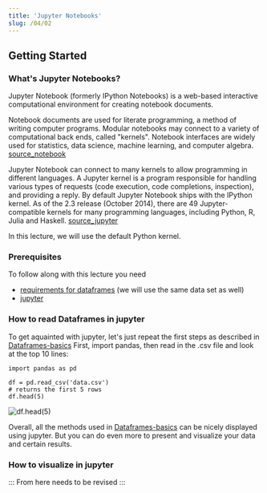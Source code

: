 ```yaml
---
title: 'Jupyter Notebooks'
slug: /04/02
---
```


## Getting Started
### What's Jupyter Notebooks?
Jupyter Notebook (formerly IPython Notebooks) is a web-based interactive computational environment for creating notebook documents.

Notebook documents are used for literate programming, a method of writing computer programs. Modular notebooks may connect to a variety of computational back ends, called "kernels". Notebook interfaces are widely used for statistics, data science, machine learning, and computer algebra. [source_notebook](https://en.wikipedia.org/wiki/Notebook_interface)

Jupyter Notebook can connect to many kernels to allow programming in different languages. A Jupyter kernel is a program responsible for handling various types of requests (code execution, code completions, inspection), and providing a reply.
By default Jupyter Notebook ships with the IPython kernel. As of the 2.3 release (October 2014), there are 49 Jupyter-compatible kernels for many programming languages, including Python, R, Julia and Haskell.
[source_jupyter](https://en.wikipedia.org/wiki/Project_Jupyter)


In this lecture, we will use the default Python kernel.

### Prerequisites
To follow along with this lecture you need
+ [requirements for dataframes](https://zesch.github.io/practical-data-science/docs/03/02) (we will use the same data set as well)
+ [jupyter](https://jupyter.org/install)

### How to read Dataframes in jupyter
To get aquainted with jupyter, let's just repeat the first steps as described in [Dataframes-basics](https://zesch.github.io/practical-data-science/docs/03/02)
First, import pandas, then read in the .csv file and look at the top 10 lines:

```jupyter
import pandas as pd

df = pd.read_csv('data.csv')
# returns the first 5 rows
df.head(5)
```

![df.head(5)](https://zesch.github.io/practical-data-science/assets/images/3.2_head_table-08841885797b1c98df38d5d55e17ec25.png)

Overall, all the methods used in [Dataframes-basics](https://zesch.github.io/practical-data-science/docs/03/02) can be nicely displayed using jupyter. 
But you can do even more to present and visualize your data and certain results.

### How to visualize in jupyter



:::
From here needs to be revised
:::
